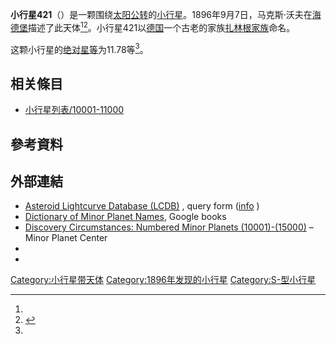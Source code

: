 {{Infobox planet
 | minorplanet     = yes
 | name            = 421 Zähringia
 | background      = #D6D6D6
 | image = 
 | image_size      = 
 | caption         =
 | discovery_ref   =  <ref name="MPC-object" />
 | discoverer      = [[马克斯·沃夫|马克斯·沃夫]]
 | discovery_site  = [[海德堡|海德堡]]
 | discovered      = 1896年9月7日
 | mpc_name        = 421 Zähringia
 | alt_names       = 421 Zähringia
 | pronounced      = 
 | named_after     = <ref name="MPC-object" />
 | mp_category     = [[主帶小行星|主帶小行星]] <ref name="MPC-object" /><ref name="jpldata" />
 | orbit_ref       = <ref name="a">[http://ssd.jpl.nasa.gov/sbdb.cgi?sstr=421 421] {{Wayback|url=http://ssd.jpl.nasa.gov/sbdb.cgi?sstr=421 |date=20210808210807 }}，小行星數據庫瀏覽器（JPL Small-Body Database Browser）－[[美国国家航空航天局|美国国家航空航天局]]喷气推进实验室</ref>
 | epoch           = 2018-03-23.0（[[儒略日|JD]] 2458200.5）
 | uncertainty     = 0
 | observation_arc = 
 | aphelion = {{convert|3.261|AU|km|3|abbr=on|lk=out}}
 | perihelion      = {{convert|1.8204090|AU|km|3|abbr=on}}
 | semimajor       = 2.5407261
 | eccentricity    = 0.2835084
 | period          = 4.05[[儒略年|yr]]
 | mean_anomaly    = 346.16823[[度|°]]
 | mean_motion     = {{Deg2DMS|0.24337000|sup=ms}} / day
 | inclination     = 7.78533
 | asc_node        = 187.39810°
 | arg_peri        = 209.21693
 | mean_diameter   = 
 | rotation        = 
 | albedo          =
 | spectral_type   =
 | abs_magnitude   = 11.78<ref name="jpldata" />
}}
'''小行星421'''（{{lang-en|421 Zähringia}}）是一颗围绕[[太阳|太阳]][[公转|公转]]的[[小行星|小行星]]。1896年9月7日，马克斯·沃夫在[[海德堡|海德堡]]描述了此天体<ref name="a" /><ref>{{cite news|title=小行星列表|url=http://cfa-www.harvard.edu/iau/lists/NumberedMPs.txt|accessdate=2018-10-19|newspaper=哈佛大学|archive-date=2008-05-17|archive-url=https://web.archive.org/web/20080517010638/http://cfa-www.harvard.edu/iau/lists/NumberedMPs.txt|dead-url=no}}</ref>。小行星421以[[德国|德国]]一个古老的家族[[扎林根家族|扎林根家族]]命名。

这颗小行星的[[绝对星等|绝对星等]]为11.78等<ref name="a" />。

== 相关條目 ==
*[[小行星列表/10001-11000|小行星列表/10001-11000]]

== 參考資料 ==
{{reflist|refs=

<ref name="jpldata">{{cite web
  |type       = 2018-01-26 last obs.
  |title      = JPL Small-Body Database Browser:421 Zähringia-421 Zähringia
  |url        = https://ssd.jpl.nasa.gov/sbdb.cgi?sstr=421
  |publisher  = [[Jet_Propulsion_Laboratory|Jet Propulsion Laboratory]]
  |accessdate = 28 March 2018}}</ref>

<ref name="MPC-object">{{cite web
  |title      = 421 Zähringia
  |work      = Minor Planet Center
  |url      = https://www.minorplanetcenter.net/db_search/show_object?object_id=421
  |accessdate      = 28 March 2018
  |archive-date      = 2016-03-04
  |archive-url      = https://web.archive.org/web/20160304103751/http://minorplanetcenter.net/db_search/show_object?object_id=421
  |dead-url      = no
  }}</ref>

}}

==  外部連結 ==
* [http://www.minorplanet.info/PHP/lcdbsummaryquery.php Asteroid Lightcurve Database (LCDB)] {{Wayback|url=http://www.minorplanet.info/PHP/lcdbsummaryquery.php |date=20171210173955 }}, query form ([http://www.minorplanet.info/lightcurvedatabase.html info] {{Wayback|url=http://www.minorplanet.info/lightcurvedatabase.html |date=20171216050541 }})
* [https://books.google.com/books?id=aeAg1X7afOoC&pg Dictionary of Minor Planet Names], Google books
* [http://www.minorplanetcenter.net/iau/lists/NumberedMPs010001.html Discovery Circumstances: Numbered Minor Planets (10001)-(15000)] {{Wayback|url=http://www.minorplanetcenter.net/iau/lists/NumberedMPs010001.html |date=20180612162317 }} – Minor Planet Center
* {{AstDys|421}}
* {{JPL small body}}

{{Minor Planet Number|[[小行星420|小行星420]]|[[小行星422|小行星422]]}}
{{小天体}}

[[Category:小行星带天体|Category:小行星带天体]]
[[Category:1896年发现的小行星|Category:1896年发现的小行星]]
[[Category:S-型小行星|Category:S-型小行星]]